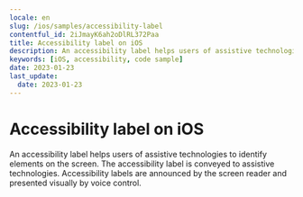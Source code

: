 ```yaml
---
locale: en
slug: /ios/samples/accessibility-label
contentful_id: 2iJmayK6ah2oDlRL372Paa
title: Accessibility label on iOS
description: An accessibility label helps users of assistive technologies to identify elements on the screen.
keywords: [iOS, accessibility, code sample]
date: 2023-01-23
last_update:
  date: 2023-01-23
---
```


# Accessibility label on iOS

An accessibility label helps users of assistive technologies to identify elements on the screen. The accessibility label is conveyed to assistive technologies. Accessibility labels are announced by the screen reader and presented visually by voice control.

<CodeSample id="accessibility-label" framework="ios" locale="en"/>
